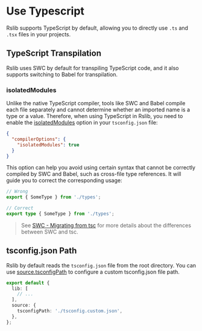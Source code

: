 # Use Typescript

Rslib supports TypeScript by default, allowing you to directly use `.ts` and `.tsx` files in your projects.

## TypeScript Transpilation

Rslib uses SWC by default for transpiling TypeScript code, and it also supports switching to Babel for transpilation.

### isolatedModules

Unlike the native TypeScript compiler, tools like SWC and Babel compile each file separately and cannot determine whether an imported name is a type or a value. Therefore, when using TypeScript in Rslib, you need to enable the [isolatedModules](https://typescriptlang.org/tsconfig/#isolatedModules) option in your `tsconfig.json` file:

```json title="tsconfig.json"
{
  "compilerOptions": {
    "isolatedModules": true
  }
}
```

This option can help you avoid using certain syntax that cannot be correctly compiled by SWC and Babel, such as cross-file type references. It will guide you to correct the corresponding usage:

```ts
// Wrong
export { SomeType } from './types';

// Correct
export type { SomeType } from './types';
```

> See [SWC - Migrating from tsc](https://swc.rs/docs/migrating-from-tsc) for more details about the differences between SWC and tsc.

## tsconfig.json Path

Rslib by default reads the `tsconfig.json` file from the root directory. You can use [source.tsconfigPath](https://rsbuild.dev/config/source/tsconfig-path) to configure a custom tsconfig.json file path.

```ts
export default {
  lib: [
    // ...
  ],
  source: {
    tsconfigPath: './tsconfig.custom.json',
  },
};
```
